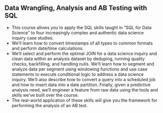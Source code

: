 ## Data Wrangling, Analysis and AB Testing with SQL

* This course allows you to apply the SQL skills taught in “SQL for Data Science” to four increasingly complex and authentic data science inquiry case studies. 
* We'll learn how to convert timestamps of all types to common formats and perform date/time calculations. 
* We'll select and perform the optimal JOIN for a data science inquiry and clean data within an analysis dataset by deduping, running quality checks, backfilling, and handling nulls. We'll learn how to segment and analyze data per segment using windowing functions and use case statements to execute conditional logic to address a data science inquiry. We'll also describe how to convert a query into a scheduled job and how to insert data into a date partition. Finally, given a predictive analysis need, we'll engineer a feature from raw data using the tools and skills we've built over the course. 
* The real-world application of these skills will give you the framework for performing the analysis of an AB test.
